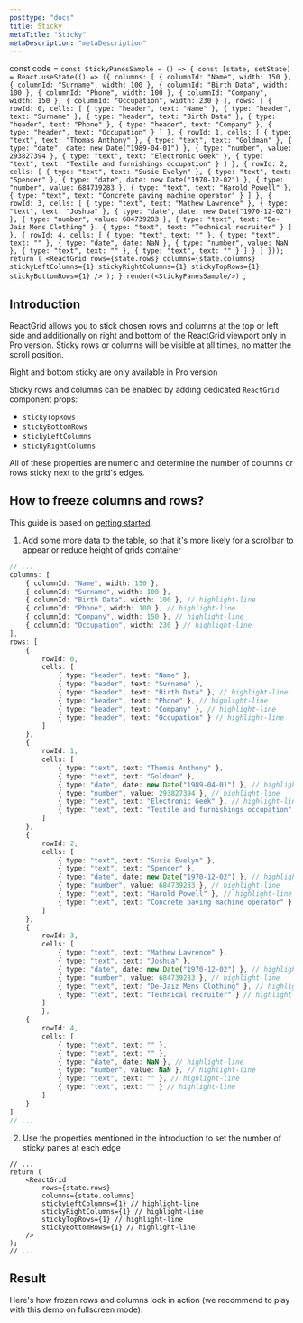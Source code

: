 ```yaml
---
posttype: "docs"
title: Sticky
metaTitle: "Sticky"
metaDescription: "metaDescription"
---
```

const code = `const StickyPanesSample = () => {
    const [state, setState] = React.useState(() => ({
        columns: [
            { columnId: "Name", width: 150 },
            { columnId: "Surname", width: 100 },
            { columnId: "Birth Data", width: 100 },
            { columnId: "Phone", width: 100 },
            { columnId: "Company", width: 150 },
            { columnId: "Occupation", width: 230 }
        ],
        rows: [
            {
                rowId: 0,
                cells: [
                    { type: "header", text: "Name" },
                    { type: "header", text: "Surname" },
                    { type: "header", text: "Birth Data" },
                    { type: "header", text: "Phone" },
                    { type: "header", text: "Company" },
                    { type: "header", text: "Occupation" }
                ]
            },
            {
                rowId: 1,
                cells: [
                    { type: "text", text: "Thomas Anthony" },
                    { type: "text", text: "Goldman" },
                    { type: "date", date: new Date("1989-04-01") },
                    { type: "number", value: 293827394 },
                    { type: "text", text: "Electronic Geek" },
                    { type: "text", text: "Textile and furnishings occupation" }
                ]
            },
            {
                rowId: 2,
                cells: [
                    { type: "text", text: "Susie Evelyn" },
                    { type: "text", text: "Spencer" },
                    { type: "date", date: new Date("1970-12-02") },
                    { type: "number", value: 684739283 },
                    { type: "text", text: "Harold Powell" },
                    { type: "text", text: "Concrete paving machine operator" }
                ]
            },
            {
                rowId: 3,
                cells: [
                    { type: "text", text: "Mathew Lawrence" },
                    { type: "text", text: "Joshua" },
                    { type: "date", date: new Date("1970-12-02") },
                    { type: "number", value: 684739283 },
                    { type: "text", text: "De-Jaiz Mens Clothing" },
                    { type: "text", text: "Technical recruiter" }
                ]
            },
            {
                rowId: 4,
                cells: [
                    { type: "text", text: "" },
                    { type: "text", text: "" },
                    { type: "date", date: NaN },
                    { type: "number", value: NaN },
                    { type: "text", text: "" },
                    { type: "text", text: "" }
                ]
            }
        ]
    }));
    return (
        <ReactGrid
            rows={state.rows}
            columns={state.columns}
            stickyLeftColumns={1}
            stickyRightColumns={1}
            stickyTopRows={1}
            stickyBottomRows={1}
        />
    );
}
render(<StickyPanesSample/>)
`;

## Introduction

ReactGrid allows you to stick chosen rows and columns at the top or left side and additionally on right and bottom 
of the ReactGrid viewport only in Pro version. Sticky rows or columns will be visible at all times, no matter the scroll position.
 
<Alert color="primary">
	<i class="fas fa-exclamation-circle pr-3"></i>
	Right and bottom sticky are only available in Pro version
</Alert>

Sticky rows and columns can be enabled by adding dedicated `ReactGrid` component props:
- `stickyTopRows`
- `stickyBottomRows`
- `stickyLeftColumns`
- `stickyRightColumns`

All of these properties are numeric and determine the number of columns or rows sticky next to the grid's edges.

## How to freeze columns and rows?

This guide is based on [getting started](/docs/3.0/1-getting-started/).

1. Add some more data to the table, so that it's more likely for a scrollbar to appear
or reduce height of grids container

```ts
// ...
columns: [
	{ columnId: "Name", width: 150 },
	{ columnId: "Surname", width: 100 },
	{ columnId: "Birth Data", width: 100 }, // highlight-line
	{ columnId: "Phone", width: 100 }, // highlight-line
	{ columnId: "Company", width: 150 }, // highlight-line
	{ columnId: "Occupation", width: 230 } // highlight-line
],
rows: [
	{
		rowId: 0,
		cells: [
			{ type: "header", text: "Name" },
			{ type: "header", text: "Surname" },
			{ type: "header", text: "Birth Data" }, // highlight-line
			{ type: "header", text: "Phone" }, // highlight-line
			{ type: "header", text: "Company" }, // highlight-line
			{ type: "header", text: "Occupation" } // highlight-line
		]
	},
	{
		rowId: 1,
		cells: [
			{ type: "text", text: "Thomas Anthony" },
			{ type: "text", text: "Goldman" },
			{ type: "date", date: new Date("1989-04-01") }, // highlight-line
			{ type: "number", value: 293827394 }, // highlight-line
			{ type: "text", text: "Electronic Geek" }, // highlight-line
			{ type: "text", text: "Textile and furnishings occupation" } // highlight-line
		]
	},
	{
		rowId: 2,
		cells: [
			{ type: "text", text: "Susie Evelyn" },
			{ type: "text", text: "Spencer" },
			{ type: "date", date: new Date("1970-12-02") }, // highlight-line
			{ type: "number", value: 684739283 }, // highlight-line
			{ type: "text", text: "Harold Powell" }, // highlight-line
			{ type: "text", text: "Concrete paving machine operator" } // highlight-line
		]
	},
	{
		rowId: 3,
		cells: [
			{ type: "text", text: "Mathew Lawrence" },
			{ type: "text", text: "Joshua" },
			{ type: "date", date: new Date("1970-12-02") }, // highlight-line
			{ type: "number", value: 684739283 }, // highlight-line
			{ type: "text", text: "De-Jaiz Mens Clothing" }, // highlight-line
			{ type: "text", text: "Technical recruiter" } // highlight-line
		]
		},
	{
		rowId: 4,
		cells: [
			{ type: "text", text: "" },
			{ type: "text", text: "" },
			{ type: "date", date: NaN }, // highlight-line
			{ type: "number", value: NaN }, // highlight-line
			{ type: "text", text: "" }, // highlight-line
			{ type: "text", text: "" } // highlight-line
		]
	}
]
// ...
```

2. Use the properties mentioned in the introduction to set the number of sticky panes at each edge

```tsx
// ...
return (
	<ReactGrid
		rows={state.rows}
		columns={state.columns}
		stickyLeftColumns={1} // highlight-line
		stickyRightColumns={1} // highlight-line
		stickyTopRows={1} // highlight-line
		stickyBottomRows={1} // highlight-line
	/>
);
// ...
```

## Result

Here's how frozen rows and columns look in action (we recommend to play with this demo on fullscreen mode):

<LiveCode 
  code={code}
  title='Sticky live demo'
  noInline={true}
/> 